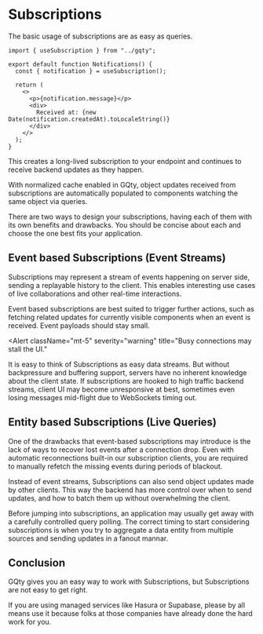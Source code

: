 
# Subscriptions

The basic usage of subscriptions are as easy as queries.

```tsx filename="src/notifications.tsx"
import { useSubscription } from "../gqty";

export default function Notifications() {
  const { notification } = useSubscription();

  return (
    <>
      <p>{notification.message}</p>
      <div>
        Received at: {new Date(notification.createdAt).toLocaleString()}
      </div>
    </>
  );
}
```

This creates a long-lived subscription to your endpoint and continues to receive
backend updates as they happen.

With normalized cache enabled in GQty, object updates received from
subscriptions are automatically populated to components watching the same
object via queries.

There are two ways to design your subscriptions, having each of them with its
own benefits and drawbacks. You should be concise about each and choose the one
best fits your application.

## Event based Subscriptions (Event Streams)

Subscriptions may represent a stream of events happening on server side,
sending a replayable history to the client. This enables interesting use cases
of live collaborations and other real-time interactions.

Event based subscriptions are best suited to trigger further actions, such as
fetching related updates for currently visible components when an event is
received. Event payloads should stay small.

<Alert
  className="mt-5"
  severity="warning"
  title="Busy connections may stall the UI."
>
  It is easy to think of Subscriptions as easy data streams. But without
  backpressure and buffering support, servers have no inherent knowledge about
  the client state. If subscriptions are hooked to high traffic backend streams,
  client UI may become unresponsive at best, sometimes even losing messages
  mid-flight due to WebSockets timing out.
</Alert>

## Entity based Subscriptions (Live Queries)

One of the drawbacks that event-based subscriptions may introduce is the
lack of ways to recover lost events after a connection drop. Even with automatic
reconnections built-in our subscription clients, you are required to manually
refetch the missing events during periods of blackout.

Instead of event streams, Subscriptions can also send object updates made by
other clients. This way the backend has more control over when to send updates,
and how to batch them up without overwhelming the client.

<Alert className="mt-5" severity="info" title="You may not even need this.">
  Before jumping into subscriptions, an application may usually get away with a
  carefully controlled query polling. The correct timing to start considering
  subscriptions is when you try to aggregate a data entity from multiple sources
  and sending updates in a fanout mannar.
</Alert>

## Conclusion

GQty gives you an easy way to work with Subscriptions, but Subscriptions are not
easy to get right.

If you are using managed services like Hasura or Supabase, please by all means
use it because folks at those companies have already done the hard work for you.
